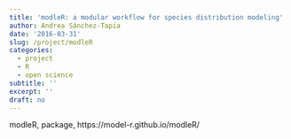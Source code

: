 ```yaml
---
title: 'modleR: a modular workflow for species distribution modeling'
author: Andrea Sánchez-Tapia
date: '2016-03-31'
slug: /project/modleR
categories:
  - project
  - R
  - open science
subtitle: ''
excerpt: ''
draft: no
---
```


modleR, package, 
https://model-r.github.io/modleR/
